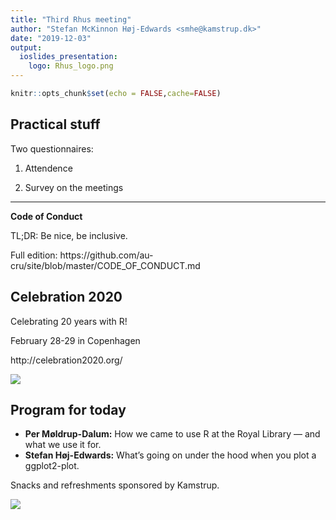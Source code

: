 ```yaml
---
title: "Third Rhus meeting"
author: "Stefan McKinnon Høj-Edwards <smhe@kamstrup.dk>"
date: "2019-12-03"
output: 
  ioslides_presentation: 
    logo: Rhus_logo.png
---
```


```r
knitr::opts_chunk$set(echo = FALSE,cache=FALSE)
```

## Practical stuff

Two questionnaires: 

(1) Attendence 

(2) Survey on the meetings

<hr />

**Code of Conduct**

TL;DR: Be nice, be inclusive.

Full edition: https://github.com/au-cru/site/blob/master/CODE_OF_CONDUCT.md


## Celebration 2020

Celebrating 20 years with R!

February 28-29 in Copenhagen

http://celebration2020.org/


![](celebration2020_med.png) 


## Program for today

- **Per Møldrup-Dalum:** How we came to use R at the Royal Library — and what we use it for.
- **Stefan Høj-Edwards:** What's going on under the hood when you plot a ggplot2-plot.

<div class="smaller">
Snacks and refreshments sponsored by Kamstrup.

![](kamstrup.png)
</div>